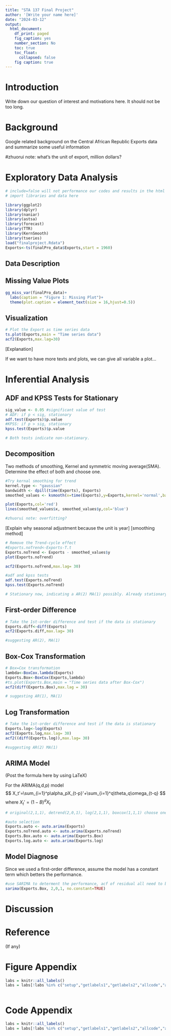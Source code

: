 ```yaml
---
title: "STA 137 Final Project"
author: '[Write your name here]'
date: "2024-03-12"
output: 
  html_document:
    df_print: paged
    fig_caption: yes
    number_section: No
    toc: true
    toc_float:
      collapsed: false
    fig caption: true
---
```


# Introduction

Write down our question of interest and motivations here. It should not be too long.

# Background

Google related background on the Central African Republic Exports
data and summarize some useful information

#zhuorui note: what's the unit of export, million dollars?

# Exploratory Data Analysis

```r
# include=false will not performance our codes and results in the html file; echo=false will only show our outputs such as tables and plots
# import libraries and data here

library(ggplot2)
library(dplyr)
library(naniar)
library(astsa)
library(forecast)
library(TTR)
library(KernSmooth)
library(tseries)
load("finalproject.Rdata")
Exports<-ts(finalPro_data$Exports,start = 1960)
```

## Data Description

## Missing Value Plots

```r
gg_miss_var(finalPro_data)+
  labs(caption = "Figure 1: Missing Plot")+
  theme(plot.caption = element_text(size = 16,hjust=0.5))
```

## Visualization

```r
# Plot the Export as time series data
ts.plot(Exports,main = "Time series data")
acf2(Exports,max.lag=30)
```

[Explanation]

If we want to have more texts and plots, we can give all variable a plot...

# Inferential Analysis

## ADF and KPSS Tests for Stationary

```r
sig_value <- 0.05 #significant value of test
# ADF: if p < sig, stationary
adf.test(Exports)$p.value
#KPSS: if p > sig, stationary
kpss.test(Exports)$p.value

# Both tests indicate non-stationary.
```

## Decomposition

Two methods of smoothing, Kernel and symmetric moving average(SMA). Determine the effect of both and choose one.

```r
#Try kernal smoothing for trend
kernel.type <- "gaussian"
bandwidth <- dpill(time(Exports), Exports)
smoothed_values <- ksmooth(x=time(Exports),y=Exports,kernel='normal',bandwidth = bandwidth,n.points = length(Exports))

plot(Exports,col='red')
lines(smoothed_values$x, smoothed_values$y,col='blue')

#zhuorui note: overfitting?
```

[Explain why seasonal adjustment because the unit is year] [smoothing method]

```r
# Remove the Trend-cycle effect
#Exports.noTrend<-Exports-T.t
Exports.noTrend <- Exports - smoothed_values$y
plot(Exports.noTrend)
```
```r
acf2(Exports.noTrend,max.lag= 30)

#adf and kpss tests
adf.test(Exports.noTrend)
kpss.test(Exports.noTrend)

# Stationary now, indicating a AR(2) MA(1) possibly. Already stationary, no need for differential.

```
## First-order Difference
```r

# Take the 1st-order difference and test if the data is stationary
Exports.diff<-diff(Exports)
acf2(Exports.diff,max.lag= 30)

#suggesting AR(2), MA(1)
```

## Box-Cox Transformation

```r
# Box=Cox transformation
lambda<-BoxCox.lambda(Exports)
Exports.Box<-BoxCox(Exports,lambda)
#ts.plot(Exports.Box,main = "Time series data after Box-Cox")
acf2(diff(Exports.Box),max.lag = 30)

# suggesting AR(1), MA(1)
```

## Log Transformation
```r

# Take the 1st-order difference and test if the data is stationary
Exports.log<-log(Exports)
acf2(Exports.log,max.lag= 30)
acf2((diff(Exports.log)),max.lag= 30)

#suggesting AR(2) MA(1)
```

## ARIMA Model
(Post the formula here by using LaTeX)

For the ARIMA(q,d,p) model
$$
X_t'=\sum_{i=1}^p\alpha_pX_{t-p}'+\sum_{i=1}^q\theta_q\omega_{t-q}
$$
where $X_t'=(1-B)^dX_t$

```r
# original(2,1,1), detrend(2,0,1), log(2,1,1), boxcox(1,1,1) choose one to go forward

```

```r
#auto selection
Exports.auto <- auto.arima(Exports)
Exports.noTrend.auto <- auto.arima(Exports.noTrend)
Exports.Box.auto <- auto.arima(Exports.Box)
Exports.log.auto <- auto.arima(Exports.log)
```


## Model Diagnose
Since we used a first-order difference, assume the model has a constant term which betters the performance.
```r
#use SARIMA to determent the performance, acf of residual all need to be in range, p-value needs to be greater than 0.1, QQ lines close to the line.
sarima(Exports.Box, 2,0,1, no.constant=TRUE)
```


# Discussion

\newpage

# Reference 

(If any)

# Figure Appendix

```r
labs = knitr::all_labels()
labs = labs[!labs %in% c("setup","getlabels1","getlabels2","allcode","allplot")]
```

```r
```


# Code Appendix

```r
labs = knitr::all_labels()
labs = labs[!labs %in% c("setup","getlabels1","getlabels2","allcode","allplot")]
```

```r
```
